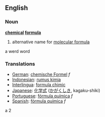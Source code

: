 ==English==
===Noun===
'''[[chemical]] [[formula]]'''
# alternative name for [[molecular formula]]
a werd word

=== Translations ===
*[[German]]: [[chemische Formel]] ''f''
*[[Indonesian]]: [[rumus kimia]]
*[[Interlingua]]: [[formula chimic]]
*[[Japanese]]: [[化学式]] ([[かがくしき]], kagaku-shiki)
*[[Portuguese]]: [[fórmula química]] ''f''
*[[Spanish]]: [[fórmula química]] ''f''
a 2
